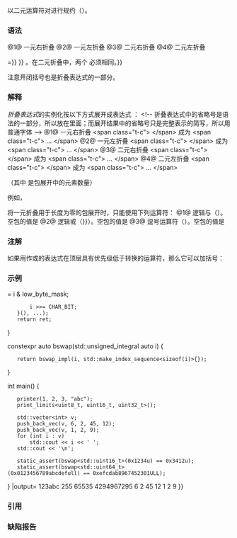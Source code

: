 {{title|折叠表达式{{mark since c++17}}}}
{{cpp/language/templates/navbar}}
以二元运算符对{{rlp|pack|包}}进行规约（{{enwiki|Fold (higher-order function)|折叠}}）。

===语法===
{{sdsc begin}}
{{sdsc|num=1|{{ttb|(}} {{spar|形参包 运算符}} {{ttb|... )}}}}
{{sdsc|num=2|{{ttb|( ...}} {{spar|运算符 形参包}} {{ttb|)}}}}
{{sdsc|num=3|{{ttb|(}} {{spar|形参包 运算符}} {{ttb|...}} {{spar|运算符 初值}} {{ttb|)}}}}
{{sdsc|num=4|{{ttb|(}} {{spar|初值 运算符}} {{ttb|...}} {{spar|运算符 形参包}} {{ttb|)}}}}
{{sdsc end}}
@1@ 一元右折叠
@2@ 一元左折叠
@3@ 二元右折叠
@4@ 二元左折叠

{{par begin}}
{{par|{{spar|运算符}}|下列 32 个''二元''运算符之一：{{c|+}} {{c|-}} {{c|*}} {{c|/}} {{c|%}} {{c|^}} {{c|&amp;}} {{c|{{!}}}} {{c|1==}} {{c|&lt;}} {{c|&gt;}} {{c|&lt;&lt;}} {{c|&gt;&gt;}} {{c|1=+=}} {{c|1=-=}} {{c|1=*=}} {{c|1=/=}} {{c|1=%=}} {{c|1=^=}} {{c|1=&amp;=}} {{c|1={{!}}=}} {{c|1=&lt;&lt;=}} {{c|1=&gt;&gt;=}} {{c|1===}} {{c|1=!=}} {{c|1=&lt;=}} {{c|1=&gt;=}} {{c|&amp;&amp;}} {{c|{{!!}}}} {{c|,}} {{c|.*}} {{c|-&gt;*}}。在二元折叠中，两个 {{spar|运算符}} 必须相同。}}
{{par|{{spar|包}}|含有未展开的{{rlp|pack|包}}且在顶层不含{{rlp|operator precedence|优先级}}低于转换（正式而言，是 {{spar|转换表达式}}）的运算符的表达式}}
{{par|{{spar|初值}}|不含未展开的{{rlp|pack|包}}且在顶层不含{{rlp|operator precedence|优先级}}低于转换（正式而言，是 {{spar|转换表达式}}）的运算符的表达式}}
{{par end}}

注意开闭括号也是折叠表达式的一部分。

===解释===
''折叠表达式''的实例化按以下方式展开成表达式 {{c|e}}：
&lt;!-- 折叠表达式中的省略号是语法的一部分，所以放在{{tt}}里面；而展开结果中的省略号只是完整表示的简写，所以用普通字体 --&gt;
@1@ 一元右折叠 &lt;span class="t-c"&gt;{{tt|(E}} {{spar|运算符}} {{tt|...)}}&lt;/span&gt; 成为 &lt;span class="t-c"&gt;{{tt|(E{{sub|1}}}} {{spar|运算符}} {{tt|(}}... {{spar|运算符}} {{tt|(E{{sub|N-1}}}} {{spar|运算符}} {{tt|E{{sub|N}})))}}&lt;/span&gt;
@2@ 一元左折叠 &lt;span class="t-c"&gt;{{tt|(...}} {{spar|运算符}} {{tt|E)}}&lt;/span&gt; 成为 &lt;span class="t-c"&gt;{{tt|(((E{{sub|1}}}} {{spar|运算符}} {{tt|E{{sub|2}})}} {{spar|运算符}} ...{{tt|)}} {{spar|运算符}} {{tt|E{{sub|N}})}}&lt;/span&gt;
@3@ 二元右折叠 &lt;span class="t-c"&gt;{{tt|(E}} {{spar|运算符}} {{tt|...}} {{spar|运算符}} {{tt|I)}}&lt;/span&gt; 成为 &lt;span class="t-c"&gt;{{tt|(E{{sub|1}}}} {{spar|运算符}} {{tt|(}}... {{spar|运算符}} {{tt|(E{{sub|N−1}}}} {{spar|运算符}} {{tt|(E{{sub|N}}}} {{spar|运算符}} {{tt|I))))}}&lt;/span&gt;
@4@ 二元左折叠 &lt;span class="t-c"&gt;{{tt|(I}} {{spar|运算符}} {{tt|...}} {{spar|运算符}} {{tt|E)}}&lt;/span&gt; 成为 &lt;span class="t-c"&gt;{{tt|((((I}} {{spar|运算符}} {{tt|E{{sub|1}})}} {{spar|运算符}} {{tt|E{{sub|2}})}} {{spar|运算符}} ...{{tt|)}} {{spar|运算符}} {{tt|E{{sub|N}})}}&lt;/span&gt;

（其中 {{tt|N}} 是包展开中的元素数量）

例如， 
{{source|1=
template&lt;typename... Args&gt;
bool all(Args... args) { return (... &amp;&amp; args); }

bool b = all(true, true, true, false);
// 在 all() 中，一元左折叠展开成
//  return ((true &amp;&amp; true) &amp;&amp; true) &amp;&amp; false;
// b 是 false
}}

将一元折叠用于长度为零的包展开时，只能使用下列运算符：
@1@ 逻辑与（{{c|&amp;&amp;}}）。空包的值是 {{c|true}}
@2@ 逻辑或（{{c|{{!!}}}}）。空包的值是 {{c|false}}
@3@ 逗号运算符（{{c|,}}）。空包的值是 {{c|void()}}

===注解===
如果用作{{spar sep|初值}}或{{spar sep|包}}的表达式在顶层具有优先级低于转换的运算符，那么它可以加括号：
{{source|1=
template&lt;typename... Args&gt;
int sum(Args&amp;&amp;... args)
{
//  return (args + ... + 1 * 2);   // 错误：优先级低于转换的运算符
    return (args + ... + (1 * 2)); // OK
}
}}

{{feature test macro|std=C++17|value=201603L|__cpp_fold_expressions|[[#top|折叠表达式]]}}

===示例===
{{example
|code=
#include &lt;climits&gt;
#include &lt;concepts&gt;
#include &lt;cstdint&gt;
#include &lt;iostream&gt;
#include &lt;limits&gt;
#include &lt;type_traits&gt;
#include &lt;utility&gt;
#include &lt;vector&gt;

// 基本用法，在 operator&lt;&lt; 上折叠可变实参
template&lt;typename... Args&gt;
void printer(Args&amp;&amp;... args)
{
    (std::cout &lt;&lt; ... &lt;&lt; args) &lt;&lt; '\n';
}

// 在 operator, 上折叠直接使用包的表达式
template&lt;typename... Ts&gt;
void print_limits()
{
    ((std::cout &lt;&lt; +std::numeric_limits&lt;Ts&gt;::max() &lt;&lt; ' '), ...) &lt;&lt; '\n';
}

// 同时使用包在 operator&amp;&amp; 上折叠并使用可变形参在 operator, 上折叠
template&lt;typename T, typename... Args&gt;
void push_back_vec(std::vector&lt;T&gt;&amp; v, Args&amp;&amp;... args)
{
    static_assert((std::is_constructible_v&lt;T, Args&amp;&amp;&gt; &amp;&amp; ...));
    (v.push_back(std::forward&lt;Args&gt;(args)), ...);
}

// 通过在 operator, 上折叠一个 lambda，使用整数序列来 N 次执行某个表达式
template&lt;class T, std::size_t... dummy_pack&gt;
constexpr T bswap_impl(T i, std::index_sequence&lt;dummy_pack...&gt;)
{
    T low_byte_mask = static_cast&lt;unsigned char&gt;(-1);
    T ret{};
    ([&amp;]
    {
        (void)dummy_pack;
        ret &lt;&lt;= CHAR_BIT;
        ret {{!}}= i &amp; low_byte_mask;
        i &gt;&gt;= CHAR_BIT;
    }(), ...);
    return ret;
}
 
constexpr auto bswap(std::unsigned_integral auto i)
{
    return bswap_impl(i, std::make_index_sequence&lt;sizeof(i)&gt;{});
}

int main()
{
    printer(1, 2, 3, "abc");
    print_limits&lt;uint8_t, uint16_t, uint32_t&gt;();

    std::vector&lt;int&gt; v;
    push_back_vec(v, 6, 2, 45, 12);
    push_back_vec(v, 1, 2, 9);
    for (int i : v)
        std::cout &lt;&lt; i &lt;&lt; ' ';
    std::cout &lt;&lt; '\n';

    static_assert(bswap&lt;std::uint16_t&gt;(0x1234u) == 0x3412u);
    static_assert(bswap&lt;std::uint64_t&gt;(0x0123456789abcdefull) == 0xefcdab8967452301ULL);
}
|output=
123abc
255 65535 4294967295 
6 2 45 12 1 2 9
}}

===引用===
{{ref std c++23}}
{{ref std|section=7.5.6|title=Fold expressions|id=expr.prim.fold}}
{{ref std end}}
{{ref std c++20}}
{{ref std|section=7.5.6|title=Fold expressions|id=expr.prim.fold}}
{{ref std end}}
{{ref std c++17}}
{{ref std|section=8.1.6|title=Fold expressions|id=expr.prim.fold}}
{{ref std end}}

===缺陷报告===
{{dr list begin}}
{{dr list item|wg=cwg|dr=2611|std=C++17|before=折叠表达式的展开结果没有用圆括号包围|after=用圆括号包围}}
{{dr list end}}

{{langlinks|de|en|es|fr|it|ja|pt|ru}}